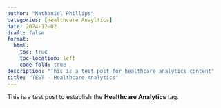 ```yaml
--- 
author: "Nathaniel Phillips" 
categories: [Healthcare Anayltics] 
date: 2024-12-02
draft: false
format:
  html:
    toc: true
    toc-location: left
    code-fold: true
description: "This is a test post for healthcare analytics content" 
title: "TEST - Healthcare Analytics" 
---
```


::: {.callout-note}
This is a test post to establish the **Healthcare Analytics** tag.
:::
